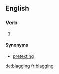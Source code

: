==English==
{{wikipedia}}

===Verb===
{{head|en|present participle}}

# {{present participle of|blag|lang=en}}

====Synonyms====
* [[pretexting]]

[[de:blagging]]
[[fr:blagging]]